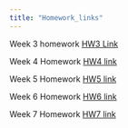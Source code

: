 ```yaml
---
title: "Homework_links"
---
```

Week 3 homework [HW3 Link](HW3.html) 

Week 4 Homework [HW4 link](HW4.html)

Week 5 Homework [HW5 link](HW5.html)

Week 6 Homework [HW6 link](HW6.html)

Week 7 Homework [HW7 link](HW7.html)
